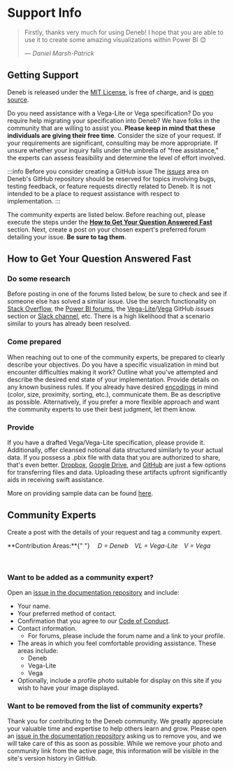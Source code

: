 
# Support Info

> Firstly, thanks very much for using Deneb! I hope that you are able to use it to create some amazing visualizations within Power BI 😊
>
> — _Daniel Marsh-Patrick_

## Getting Support

Deneb is released under the [MIT License](https://en.wikipedia.org/wiki/MIT_License), is free of charge, and is [open source](https://github.com/deneb-viz/deneb).

Do you need assistance with a Vega-Lite or Vega specification? Do you require help migrating your specification into Deneb? We have folks in the community that are willing to assist you. **Please keep in mind that these individuals are giving their free time**. Consider the size of your request. If your requirements are significant, consulting may be more appropriate. If unsure whether your inquiry falls under the umbrella of "free assistance," the experts can assess feasibility and determine the level of effort involved.

:::info Before you consider creating a GitHub issue
The [_issues_](https://github.com/deneb-viz/deneb/issues) area on Deneb's GitHub repository should be reserved for topics involving bugs, testing feedback, or feature requests directly related to Deneb. It is not intended to be a place to request assistance with respect to implementation.
:::

The community experts are listed below. Before reaching out, please execute the steps under the **[How to Get Your Question Answered Fast](#how-to-get-your-question-answered-fast)** section. Next, create a post on your chosen expert's preferred forum detailing your issue. **Be sure to tag them**.

## How to Get Your Question Answered Fast

### Do some research

Before posting in one of the forums listed below, be sure to check and see if someone else has solved a similar issue. Use the search functionality on [Stack Overflow](https://stackoverflow.com/), the [Power BI forums](https://community.fabric.microsoft.com/t5/Power-BI-forums/ct-p/powerbi), the [Vega-Lite](https://github.com/vega/vega-lite/issues)/[Vega](https://github.com/vega/vega/) GitHub _issues_ section or [Slack channel](https://bit.ly/join-vega-slack-2020), etc. There is a high likelihood that a scenario similar to yours has already been resolved.

### Come prepared

When reaching out to one of the community experts, be prepared to clearly describe your objectives. Do you have a specific visualization in mind but encounter difficulties making it work? Outline what you've attempted and describe the desired end state of your implementation. Provide details on any known business rules. If you already have desired [encodings](https://medium.com/@sophiewarnes/whats-visual-encoding-in-data-viz-and-why-is-it-important-7406bc88b4b4) in mind (color, size, proximity, sorting, etc.), communicate them. Be as descriptive as possible. Alternatively, if you prefer a more flexible approach and want the community experts to use their best judgment, let them know.

### Provide

If you have a drafted Vega/Vega-Lite specification, please provide it. Additionally, offer cleansed notional data structured similarly to your actual data. If you possess a .pbix file with data that you are authorized to share, that's even better. [Dropbox](https://www.dropbox.com/), [Google Drive](https://drive.google.com/), and [GitHub](https://github.com/) are just a few options for transferring files and data. Uploading these artifacts upfront significantly aids in receiving swift assistance.

More on providing sample data can be found [here](https://community.powerbi.com/t5/Community-Blog/How-to-provide-sample-data-in-the-Power-BI-Forum/ba-p/963216).

## Community Experts

Create a post with the details of your request and tag a community expert.

<div className="community-experts-contribution-key">
  **Contribution Areas:**{" "}
  <em>&emsp;D = Deneb&emsp;VL = Vega-Lite&emsp;V = Vega</em>
</div>

<SupportContainer />

‎
‎

### Want to be added as a community expert?

Open an [issue in the documentation repository](https://github.com/deneb-viz/deneb-viz.github.io/issues) and include:

- Your name.
- Your preferred method of contact.
- Confirmation that you agree to our [Code of Conduct](https://github.com/deneb-viz/.github?tab=coc-ov-file).
- Contact information.
  - For forums, please include the forum name and a link to your profile.
- The areas in which you feel comfortable providing assistance. These areas include:
  - Deneb
  - Vega-Lite
  - Vega
- Optionally, include a profile photo suitable for display on this site if you wish to have your image displayed.

### Want to be removed from the list of community experts?

Thank you for contributing to the Deneb community. We greatly appreciate your valuable time and expertise to help others learn and grow. Please open an [issue in the documentation repository](https://github.com/deneb-viz/deneb-viz.github.io/issues) asking us to remove you, and we will take care of this as soon as possible. While we remove your photo and community link from the active page, this information will be visible in the site's version history in GitHub.
